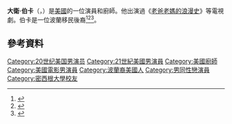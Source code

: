 {{Infobox person
| name             = David Burtka
| image            = David Burtka 2012.jpg
| caption          = Burtka in 2012
| birth_name       = David Michael Burtka
| birth_date       = {{Birth date and age|1975|5|29}}
| birth_place      = 美國[[迪爾伯恩|迪爾伯恩]]
|alma_mater = [[密歇根大學|密歇根大學]]
| occupation       = 演員<br>廚師
| years_active     = 演員<br><small>1999–現在</small> <br>Chef<br><small>2009–現在</small> 
| partner          = 
| spouse = {{marriage|[[尼爾·柏德烈·夏里斯|尼爾·柏德烈·夏里斯]]|2014年9月}}
| children         = 2
}}
'''大衛·伯卡'''（{{lang-en|David Michael Burtka}}，{{bd|1975年|5月29日}}）是[[美國|美國]]的一位演員和廚師。他出演過《[[老爸老媽的浪漫史|老爸老媽的浪漫史]]》等電視劇。伯卡是一位波蘭移民後裔<ref>{{cite web|url=http://www.findagrave.com/cgi-bin/fg.cgi?page=gr&GRid=26842699|title=Deborah A. Zajas Burtka (1948 - 2008) - Find A Grave Memorial|work=findagrave.com|accessdate=24 April 2015|archive-date=2016-09-11|archive-url=https://web.archive.org/web/20160911110514/http://www.findagrave.com/cgi-bin/fg.cgi?page=gr&GRid=26842699|dead-url=no}}</ref><ref>{{cite web|url=http://deathnotices.michigan.com/view-single.php?id=183455&token=6c09659bd6b52ee4651af92e9f55ed851892f942b7b1c98754b55037e06b10f4|title=Obituary » Michigan Death Notices » from Michigan.com . . .|work=michigan.com|accessdate=24 April 2015|archive-url=https://web.archive.org/web/20141129032857/http://deathnotices.michigan.com/view-single.php?id=183455&token=6c09659bd6b52ee4651af92e9f55ed851892f942b7b1c98754b55037e06b10f4|archive-date=2014-11-29|dead-url=yes}}</ref><ref>{{cite web|url=http://www.polishyoungstown.com/index.php?option=com_content&view=article&id=48&Itemid=48|title=Famous Polish Americans|author=Administrator|work=polishyoungstown.com|accessdate=24 April 2015|archive-date=2019-12-31|archive-url=https://web.archive.org/web/20191231214025/http://www.polishyoungstown.com/index.php?option=com_content&view=article&id=48&Itemid=48|dead-url=no}}</ref>。

==參考資料==
{{reflist}}

{{DEFAULTSORT: Burtka, David}}

[[Category:20世纪美国男演员|Category:20世纪美国男演员]]
[[Category:21世紀美國男演員|Category:21世紀美國男演員]]
[[Category:美國廚師|Category:美國廚師]]
[[Category:美國電影男演員|Category:美國電影男演員]]
[[Category:波蘭裔美國人|Category:波蘭裔美國人]]
[[Category:男同性戀演員|Category:男同性戀演員]]
[[Category:密西根大學校友|Category:密西根大學校友]]